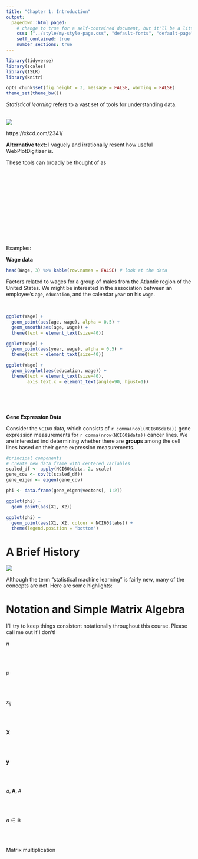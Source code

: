 ```yaml
---
title: "Chapter 1: Introduction"
output:
  pagedown::html_paged:
    # change to true for a self-contained document, but it'll be a litte slower for Pandoc to render
    css: ["../style/my-style-page.css", "default-fonts", "default-page", "default"]
    self_contained: true
    number_sections: true
---
```


```r
library(tidyverse)
library(scales)
library(ISLR)
library(knitr)

opts_chunk$set(fig.height = 3, message = FALSE, warning = FALSE)
theme_set(theme_bw())
```

*Statistical learning* refers to a vast set of tools for understanding data.
<br/><br/>

![](https://imgs.xkcd.com/comics/scientist_tech_help.png)

https://xkcd.com/2341/

**Alternative text:** I vaguely and irrationally resent how useful WebPlotDigitizer is.

These tools can broadly be thought of as 

<br/><br/><br/><br/><br/><br/><br/><br/><br/><br/><br/>

Examples:

**Wage data**

```r
head(Wage, 3) %>% kable(row.names = FALSE) # look at the data
```

Factors related to wages for a group of males from the Atlantic region of the United States. We might be interested in the association between an employee's `age`, `education`, and the calendar `year` on his `wage`. 

<br/>

```r
ggplot(Wage) +
  geom_point(aes(age, wage), alpha = 0.5) + 
  geom_smooth(aes(age, wage)) +
  theme(text = element_text(size=40))

ggplot(Wage) +
  geom_point(aes(year, wage), alpha = 0.5) + 
  theme(text = element_text(size=40))

ggplot(Wage) +
  geom_boxplot(aes(education, wage)) + 
  theme(text = element_text(size=40),
        axis.text.x = element_text(angle=90, hjust=1))
```

<br/><br/><br/>

**Gene Expression Data**

Consider the `NCI60` data, which consists of `r comma(ncol(NCI60$data))` gene expression measurements for `r comma(nrow(NCI60$data))` cancer lines. We are interested ind determining whether there are **groups** among the cell lines based on their gene expression measurements.

```r
#principal components
# create new data frame with centered variables
scaled_df <- apply(NCI60$data, 2, scale)
gene_cov <- cov(t(scaled_df))
gene_eigen <- eigen(gene_cov)

phi <- data.frame(gene_eigen$vectors[, 1:2])

ggplot(phi) +
  geom_point(aes(X1, X2))

ggplot(phi) +
  geom_point(aes(X1, X2, colour = NCI60$labs)) +
  theme(legend.position = "bottom")
```

# A Brief History

![](images/brief_history.png)

Although the term "statistical machine learning" is fairly new, many of the concepts are not. Here are some highlights:




# Notation and Simple Matrix Algebra

I'll try to keep things consistent notationally throughout this course. Please call me out if I don't!

$n$

<br/><br/>

$p$

<br/><br/>

$x_{ij}$

<br/><br/>

$\boldsymbol X$

<br/><br/>

$\boldsymbol y$

<br/><br/>

$a, \boldsymbol A, A$

<br/><br/>

$a \in \mathbb{R}$

<br/><br/>

Matrix multiplication

